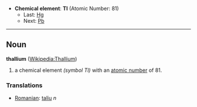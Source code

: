 *'''Chemical element''': '''Tl''' (Atomic Number: 81)
**Last: [[Mercury|Hg]]
**Next: [[Lead|Pb]]
----
== Noun ==
'''thallium''' ([[en:Thallium|Wikipedia:Thallium]])

# a chemical element ''(symbol Tl)'' with an [[atomic number]] of 81.

===Translations===
*[[Romanian]]: [[taliu]] ''n''